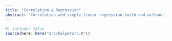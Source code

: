 ```yaml
---
title: "Correlation & Regression"
abstract: "Correlation and simple linear regression (with and without intercept)."
---
```


```r
#| include: false
source(here::here("src/helpersrc.R"))
```
